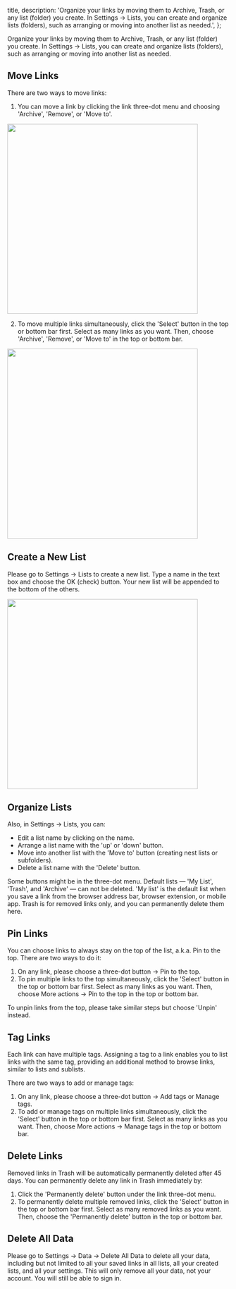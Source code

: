 

  title,
  description: 'Organize your links by moving them to Archive, Trash, or any list (folder) you create. In Settings -> Lists, you can create and organize lists (folders), such as arranging or moving into another list as needed.',
};

Organize your links by moving them to Archive, Trash, or any list (folder) you create. In Settings -> Lists, you can create and organize lists (folders), such as arranging or moving into another list as needed.

## Move Links

There are two ways to move links:

1. You can move a link by clicking the link three-dot menu and choosing 'Archive', 'Remove', or 'Move to'.

<Image width="432" className="mx-auto rounded-lg" src={moveLink} alt="" priority={true} />

2. To move multiple links simultaneously, click the 'Select' button in the top or bottom bar first. Select as many links as you want. Then, choose 'Archive', 'Remove', or 'Move to' in the top or bottom bar.

<Image width="432" className="mx-auto rounded-lg ring-1 ring-gray-700/10" src={moveLinks} alt="" />

## Create a New List

Please go to Settings -> Lists to create a new list. Type a name in the text box and choose the OK (check) button. Your new list will be appended to the bottom of the others.

<Image width="432" className="mx-auto rounded-lg ring-1 ring-gray-700/10" src={createList} alt="" />

## Organize Lists

Also, in Settings -> Lists, you can:

- Edit a list name by clicking on the name.
- Arrange a list name with the 'up' or 'down' button.
- Move into another list with the 'Move to' button (creating nest lists or subfolders).
- Delete a list name with the 'Delete' button.

Some buttons might be in the three-dot menu. Default lists — 'My List', 'Trash', and 'Archive' — can not be deleted. 'My list' is the default list when you save a link from the browser address bar, browser extension, or mobile app. Trash is for removed links only, and you can permanently delete them here.

## Pin Links

You can choose links to always stay on the top of the list, a.k.a. Pin to the top. There are two ways to do it:

1. On any link, please choose a three-dot button -> Pin to the top.
2. To pin multiple links to the top simultaneously, click the 'Select' button in the top or bottom bar first. Select as many links as you want. Then, choose More actions -> Pin to the top in the top or bottom bar.

To unpin links from the top, please take similar steps but choose 'Unpin' instead.

## Tag Links

Each link can have multiple tags. Assigning a tag to a link enables you to list links with the same tag, providing an additional method to browse links, similar to lists and sublists.

There are two ways to add or manage tags:

1. On any link, please choose a three-dot button -> Add tags or Manage tags.
2. To add or manage tags on multiple links simultaneously, click the 'Select' button in the top or bottom bar first. Select as many links as you want. Then, choose More actions -> Manage tags in the top or bottom bar.

## Delete Links

Removed links in Trash will be automatically permanently deleted after 45 days. You can permanently delete any link in Trash immediately by:

1. Click the 'Permanently delete' button under the link three-dot menu.
2. To permanently delete multiple removed links, click the 'Select' button in the top or bottom bar first. Select as many removed links as you want. Then, choose the 'Permanently delete' button in the top or bottom bar.

## Delete All Data

Please go to Settings -> Data -> Delete All Data to delete all your data, including but not limited to all your saved links in all lists, all your created lists, and all your settings. This will only remove all your data, not your account. You will still be able to sign in.
